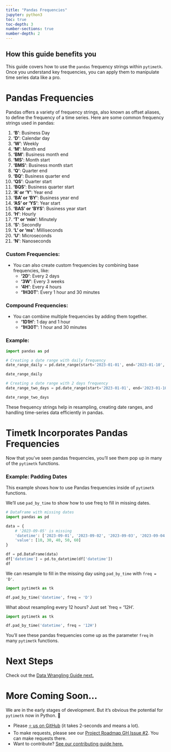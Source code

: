 ```yaml
---
title: "Pandas Frequencies"
jupyter: python3
toc: true
toc-depth: 3
number-sections: true
number-depth: 2
---
```


::: {.callout-note collapse="false"}
## How this guide benefits you

This guide covers how to use the `pandas` frequency strings within `pytimetk`. Once you understand key frequencies, you can apply them to manipulate time series data like a pro. 
:::

# Pandas Frequencies

Pandas offers a variety of frequency strings, also known as offset aliases, to define the frequency of a time series. Here are some common frequency strings used in pandas:

1. **'B'**: Business Day
2. **'D'**: Calendar day
3. **'W'**: Weekly
4. **'M'**: Month end
5. **'BM'**: Business month end
6. **'MS'**: Month start
7. **'BMS'**: Business month start
8. **'Q'**: Quarter end
9. **'BQ'**: Business quarter end
10. **'QS'**: Quarter start
11. **'BQS'**: Business quarter start
12. **'A' or 'Y'**: Year end
13. **'BA' or 'BY'**: Business year end
14. **'AS' or 'YS'**: Year start
15. **'BAS' or 'BYS'**: Business year start
16. **'H'**: Hourly
17. **'T' or 'min'**: Minutely
18. **'S'**: Secondly
19. **'L' or 'ms'**: Milliseconds
20. **'U'**: Microseconds
21. **'N'**: Nanoseconds

### Custom Frequencies:
- You can also create custom frequencies by combining base frequencies, like:
   - **'2D'**: Every 2 days
   - **'3W'**: Every 3 weeks
   - **'4H'**: Every 4 hours
   - **'1H30T'**: Every 1 hour and 30 minutes

### Compound Frequencies:
- You can combine multiple frequencies by adding them together.
   - **'1D1H'**: 1 day and 1 hour
   - **'1H30T'**: 1 hour and 30 minutes

### Example:

```python
import pandas as pd

# Creating a date range with daily frequency
date_range_daily = pd.date_range(start='2023-01-01', end='2023-01-10', freq='D')

date_range_daily
```

```python
# Creating a date range with 2 days frequency
date_range_two_days = pd.date_range(start='2023-01-01', end='2023-01-10', freq='2D')

date_range_two_days
```

These frequency strings help in resampling, creating date ranges, and handling time-series data efficiently in pandas.

# Timetk Incorporates Pandas Frequencies

Now that you've seen pandas frequencies, you'll see them pop up in many of the `pytimetk` functions. 

### Example: Padding Dates

This example shows how to use Pandas frequencies inside of `pytimetk` functions. 

We'll use `pad_by_time` to show how to use freq to fill in missing dates. 

```python
# DataFrame with missing dates
import pandas as pd

data = {
    # '2023-09-05' is missing
    'datetime': ['2023-09-01', '2023-09-02', '2023-09-03', '2023-09-04', '2023-09-06'],  
    'value': [10, 30, 40, 50, 60]
}

df = pd.DataFrame(data)
df['datetime'] = pd.to_datetime(df['datetime'])
df
```

We can resample to fill in the missing day using `pad_by_time` with `freq = 'D'`.

```python
import pytimetk as tk

df.pad_by_time('datetime', freq = 'D')
```

What about resampling every 12 hours? Just set `freq = '12H'.

```python
import pytimetk as tk

df.pad_by_time('datetime', freq = '12H')
```

You'll see these pandas frequencies come up as the parameter `freq` in many `pytimetk` functions. 

# Next Steps

Check out the [Data Wrangling Guide next.](/guides/04_wrangling.html)

# More Coming Soon...

We are in the early stages of development. But it's obvious the potential for `pytimetk` now in Python. 🐍

- Please [⭐ us on GitHub](https://github.com/business-science/pytimetk) (it takes 2-seconds and means a lot). 
- To make requests, please see our [Project Roadmap GH Issue #2](https://github.com/business-science/pytimetk/issues/2). You can make requests there. 
- Want to contribute? [See our contributing guide here.](/contributing.html) 
